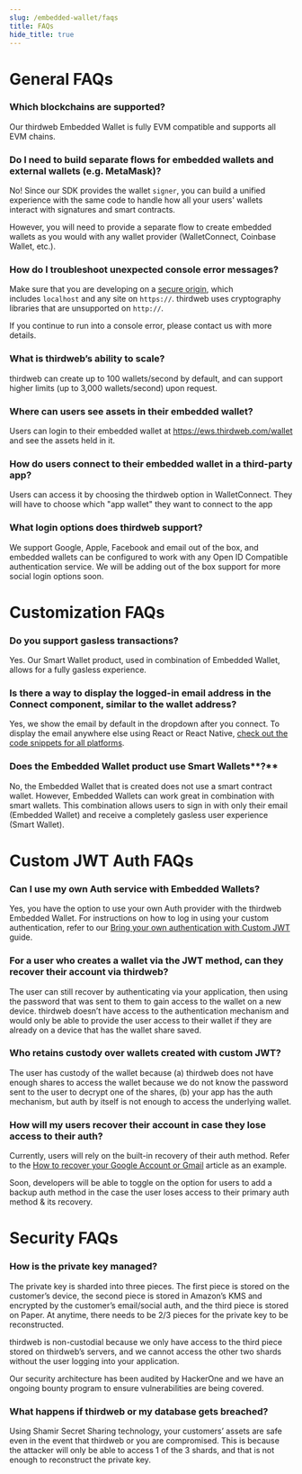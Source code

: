 ```yaml
---
slug: /embedded-wallet/faqs
title: FAQs
hide_title: true
---
```


# General FAQs

### Which blockchains are supported?

Our thirdweb Embedded Wallet is fully EVM compatible and supports all EVM chains.

### Do I need to build separate flows for embedded wallets and external wallets (e.g. MetaMask)?

No! Since our SDK provides the wallet `signer`, you can build a unified experience with the same code to handle how all your users' wallets interact with signatures and smart contracts.

However, you will need to provide a separate flow to create embedded wallets as you would with any wallet provider (WalletConnect, Coinbase Wallet, etc.).

### How do I troubleshoot unexpected console error messages?

Make sure that you are developing on a [secure origin](https://www.chromium.org/Home/chromium-security/prefer-secure-origins-for-powerful-new-features/), which includes `localhost` and any site on `https://`. thirdweb uses cryptography libraries that are unsupported on `http://`.

If you continue to run into a console error, please contact us with more details.

### What is thirdweb’s ability to scale?

thirdweb can create up to 100 wallets/second by default, and can support higher limits (up to 3,000 wallets/second) upon request.

### Where can users see assets in their embedded wallet?

Users can login to their embedded wallet at https://ews.thirdweb.com/wallet and see the assets held in it.

### How do users connect to their embedded wallet in a third-party app?

Users can access it by choosing the thirdweb option in WalletConnect. They will have to choose which "app wallet" they want to connect to the app

### What login options does thirdweb support?

We support Google, Apple, Facebook and email out of the box, and embedded wallets can be configured to work with any Open ID Compatible authentication service. We will be adding out of the box support for more social login options soon.

# Customization FAQs

### Do you support gasless transactions?

Yes. Our Smart Wallet product, used in combination of Embedded Wallet, allows for a fully gasless experience.

### Is there a way to display the logged-in email address in the Connect component, similar to the wallet address?

Yes, we show the email by default in the dropdown after you connect. To display the email anywhere else using React or React Native, [check out the code snippets for all platforms](/embedded-wallet/use#get-the-user-email).

### Does the Embedded Wallet product use Smart Wallets**?**

No, the Embedded Wallet that is created does not use a smart contract wallet. However, Embedded Wallets can work great in combination with smart wallets. This combination allows users to sign in with only their email (Embedded Wallet) and receive a completely gasless user experience (Smart Wallet).

# Custom JWT Auth FAQs

### Can I use my own Auth service with Embedded Wallets?

Yes, you have the option to use your own Auth provider with the thirdweb Embedded Wallet. For instructions on how to log in using your custom authentication, refer to our [Bring your own authentication with Custom JWT](https://docs.withpaper.com/reference/authenticate-a-user#bring-your-own-authentication-with-custom-jwt-advanced) guide.

### For a user who creates a wallet via the JWT method, can they recover their account via thirdweb?

The user can still recover by authenticating via your application, then using the password that was sent to them to gain access to the wallet on a new device. thirdweb doesn’t have access to the authentication mechanism and would only be able to provide the user access to their wallet if they are already on a device that has the wallet share saved.

### Who retains custody over wallets created with custom JWT?

The user has custody of the wallet because (a) thirdweb does not have enough shares to access the wallet because we do not know the password sent to the user to decrypt one of the shares, (b) your app has the auth mechanism, but auth by itself is not enough to access the underlying wallet.

### How will my users recover their account in case they lose access to their auth?

Currently, users will rely on the built-in recovery of their auth method. Refer to the [How to recover your Google Account or Gmail](https://support.google.com/accounts/answer/7682439?hl=en) article as an example.

Soon, developers will be able to toggle on the option for users to add a backup auth method in the case the user loses access to their primary auth method & its recovery.

# Security FAQs

### How is the private key managed?

The private key is sharded into three pieces. The first piece is stored on the customer’s device, the second piece is stored in Amazon’s KMS and encrypted by the customer’s email/social auth, and the third piece is stored on Paper. At anytime, there needs to be 2/3 pieces for the private key to be reconstructed.

thirdweb is non-custodial because we only have access to the third piece stored on thirdweb’s servers, and we cannot access the other two shards without the user logging into your application.

Our security architecture has been audited by HackerOne and we have an ongoing bounty program to ensure vulnerabilities are being covered.

### What happens if thirdweb or my database gets breached?

Using Shamir Secret Sharing technology, your customers’ assets are safe even in the event that thirdweb or you are compromised. This is because the attacker will only be able to access 1 of the 3 shards, and that is not enough to reconstruct the private key.

